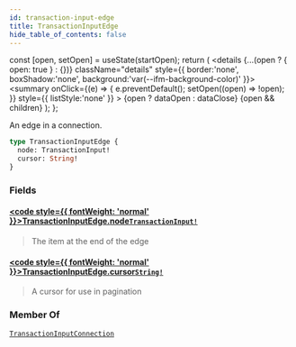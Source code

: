 ```yaml
---
id: transaction-input-edge
title: TransactionInputEdge
hide_table_of_contents: false
---
```









  const [open, setOpen] = useState(startOpen);
  return (
    <details {...(open ? { open: true } : {})} className="details" style={{ border:'none', boxShadow:'none', background:'var(--ifm-background-color)' }}>
      <summary
        onClick={(e) => {
          e.preventDefault();
          setOpen((open) => !open);
        }}
        style={{ listStyle:'none' }}
      >
      {open ? dataOpen : dataClose}
      </summary>
      {open && children}
    </details>
  );
};








An edge in a connection.


```graphql
type TransactionInputEdge {
  node: TransactionInput!
  cursor: String!
}
```




### Fields

#### [<code style={{ fontWeight: 'normal' }}>TransactionInputEdge.<b>node</b></code>](#)<Bullet />[`TransactionInput!`](/references/sui-api/graphql/reference/unions/transaction-input) <Badge class="badge badge--secondary" text="non-null"/> <Badge class="badge badge--secondary" text="union"/> 
> 
> 
> The item at the end of the edge
> 

#### [<code style={{ fontWeight: 'normal' }}>TransactionInputEdge.<b>cursor</b></code>](#)<Bullet />[`String!`](/references/sui-api/graphql/reference/scalars/string) <Badge class="badge badge--secondary" text="non-null"/> <Badge class="badge badge--secondary" text="scalar"/> 
> 
> 
> A cursor for use in pagination
> 



### Member Of

[`TransactionInputConnection`](/references/sui-api/graphql/reference/objects/transaction-input-connection)  <Badge class="badge badge--secondary" text="object"/>

